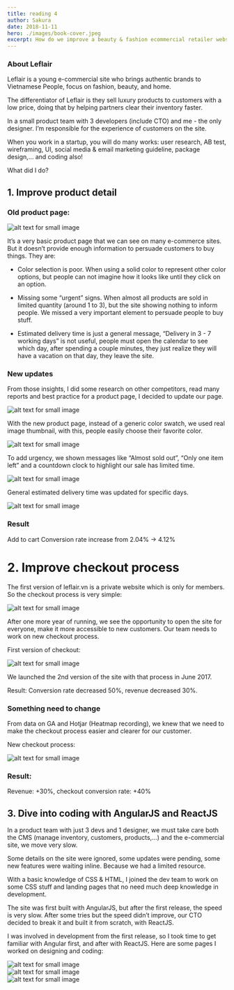 ```yaml
---
title: reading 4
author: Sakura
date: 2018-11-11
hero: ./images/book-cover.jpeg
excerpt: How do we improve a beauty & fashion ecommercial retailer website.
---
```


### About Leflair

Leflair is a young e-commercial site who brings authentic brands to Vietnamese People, focus on fashion, beauty, and home.

The differentiator of Leflair is they sell luxury products to customers with a low price, doing that by helping partners clear their inventory faster.

In a small product team with 3 developers (include CTO) and me - the only designer. I’m responsible for the experience of customers on the site.

When you work in a startup, you will do many works: user research, AB test, wireframing, UI, social media & email marketing guideline, package design,… and coding also!

What did I do?

## 1. Improve product detail

### Old product page:

<div class="Image__Small">
  <img src="./images/leflair-product-1.jpg" alt="alt text for small image" />
</div>


It’s a very basic product page that we can see on many e-commerce sites. But it doesn’t provide enough information to persuade customers to buy things. They are:

* Color selection is poor. When using a solid color to represent other color options, but people can not imagine how it looks like until they click on an option.

* Missing some “urgent” signs. When almost all products are sold in limited quantity (around 1 to 3), but the site showing nothing to inform people. We missed a very important element to persuade people to buy stuff.

* Estimated delivery time is just a general message, “Delivery in 3 - 7 working days” is not useful, people must open the calendar to see which day, after spending a couple minutes, they just realize they will have a vacation on that day, they leave the site.

### New updates

From those insights, I did some research on other competitors, read many reports and best practice for a product page, I decided to update our page.

<div class="Image__Medium">
  <img src="./images/leflair-product-2.jpg" alt="alt text for small image" />
</div>

With the new product page, instead of a generic color swatch, we used real image thumbnail, with this, people easily choose their favorite color.

<div class="Image__Small">
  <img src="./images/leflair-product-3.jpg" alt="alt text for small image" />
</div>

To add urgency, we shown messages like “Almost sold out”, “Only one item left” and a countdown clock to highlight our sale has limited time.

<div class="Image__Small">
  <img src="./images/leflair-product-4.jpg" alt="alt text for small image" />
</div>

General estimated delivery time was updated for specific days.

<div class="Image__Small">
  <img src="./images/leflair-product-5.jpg?=1" alt="alt text for small image" />
</div>

### Result

Add to cart Conversion rate increase from 2.04% -> 4.12%

# 2. Improve checkout process
The first version of leflair.vn is a private website which is only for members. So the checkout process is very simple:

<div class="Image__Small">
  <img src="./images/leflair-checkout-1.jpg" alt="alt text for small image" />
</div>

After one more year of running, we see the opportunity to open the site for everyone, make it more accessible to new customers. Our team needs to work on new checkout process.

First version of checkout:

<div class="Image__Medium">
  <img src="./images/leflair-checkout-2.png" alt="alt text for small image" />
</div>

We launched the 2nd version of the site with that process in June 2017.

Result: Conversion rate decreased 50%, revenue decreased 30%.

### Something need to change

From data on GA and Hotjar (Heatmap recording), we knew that we need to make the checkout process easier and clearer for our customer.

New checkout process:

<div class="Image__Medium">
  <img src="./images/leflair-checkout-3.png" alt="alt text for small image" />
</div>

### Result:

Revenue: +30%, checkout conversion rate: +40%

## 3. Dive into coding with AngularJS and ReactJS
In a product team with just 3 devs and 1 designer, we must take care both the CMS (manage inventory, customers, products,…) and the e-commercial site, we move very slow.

Some details on the site were ignored, some updates were pending, some new features were waiting inline. Because we had a limited resource.

With a basic knowledge of CSS & HTML, I joined the dev team to work on some CSS stuff and landing pages that no need much deep knowledge in development.

The site was first built with AngularJS, but after the first release, the speed is very slow. After some tries but the speed didn’t improve, our CTO decided to break it and built it from scratch, with ReactJS.

I was involved in development from the first release, so I took time to get familiar with Angular first, and after with ReactJS. Here are some pages I worked on designing and coding:

<div class="Image__Medium">
  <img src="./images/leflair-coding-1.png" alt="alt text for small image" />
</div>

<div class="Image__Medium">
  <img src="./images/leflair-coding-2.png" alt="alt text for small image" />
</div>

<div class="Image__Medium">
  <img src="./images/leflair-coding-3.jpg" alt="alt text for small image" />
</div>
